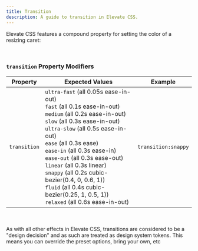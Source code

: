 ```yaml
---
title: Transition
description: A guide to transition in Elevate CSS.
---
```


Elevate CSS features a compound property for setting the color of a resizing caret:

<br/>

### `transition` Property Modifiers

| Property   | Expected Values | Example     |
|------------|--------------------|-----------------------|
| `transition` | `ultra-fast` (all 0.05s ease-in-out)<br/>`fast` (all 0.1s ease-in-out)<br/>`medium` (all 0.2s ease-in-out)<br/>`slow` (all 0.3s ease-in-out)<br/>`ultra-slow` (all 0.5s ease-in-out)<br/>`ease` (all 0.3s ease)<br/>`ease-in` (all 0.3s ease-in)<br/>`ease-out` (all 0.3s ease-out)<br/>`linear` (all 0.3s linear)<br/>`snappy` (all 0.2s cubic-bezier(0.4, 0, 0.6, 1))<br/>`fluid` (all 0.4s cubic-bezier(0.25, 1, 0.5, 1))<br/>`relaxed` (all 0.6s ease-in-out) |  `transition:snappy`  |

<br/>
<br/>


<Aside title="Effects are Token Driven">
As with all other effects in Elevate CSS, transitions are considered to be a "design decision" and as such are treated as design system tokens. This means you can override the preset options, bring your own, etc
</Aside>